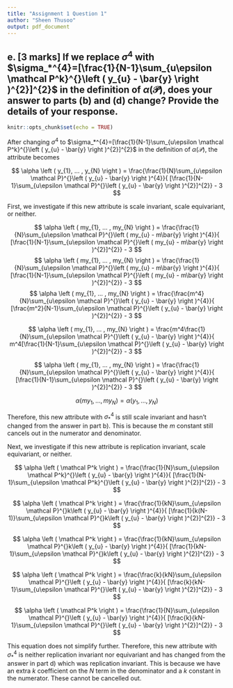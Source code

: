 ```yaml
---
title: "Assignment 1 Question 1"
author: "Sheen Thusoo"
output: pdf_document
---
```


## e. [3 marks] If we replace $\sigma ^{4}$ with $\sigma_*^{4}=[\frac{1}{N-1}\sum_{u\epsilon \mathcal P^k}^{}\left ( y_{u} - \bar{y} \right )^{2}]^{2}$ in the definition of $\alpha \left ( \mathcal P  \right )$, does your answer to parts (b) and (d) change? Provide the details of your response.

```r
knitr::opts_chunk$set(echo = TRUE)
```

After changing $\sigma ^{4}$ to $\sigma_*^{4}=[\frac{1}{N-1}\sum_{u\epsilon \mathcal P^k}^{}\left ( y_{u} - \bar{y} \right )^{2}]^{2}$ in the definition of $\alpha \left ( \mathcal P  \right )$, the attribute becomes

$$
  \alpha \left ( y_{1}, ... , y_{N} \right ) = \frac{\frac{1}{N}\sum_{u\epsilon \mathcal P}^{}\left ( y_{u} - \bar{y} \right )^{4}}{ [\frac{1}{N-1}\sum_{u\epsilon \mathcal P}^{}\left ( y_{u} - \bar{y} \right )^{2}]^{2}} - 3
$$


First, we investigate if this new attribute is scale invariant, scale equivariant, or neither.

$$
  \alpha \left ( my_{1}, ... , my_{N} \right ) = \frac{\frac{1}{N}\sum_{u\epsilon \mathcal P}^{}\left ( my_{u} - m\bar{y} \right )^{4}}{ [\frac{1}{N-1}\sum_{u\epsilon \mathcal P}^{}\left ( my_{u} - m\bar{y} \right )^{2}]^{2}} - 3
$$
$$
  \alpha \left ( my_{1}, ... , my_{N} \right ) = \frac{\frac{1}{N}\sum_{u\epsilon \mathcal P}^{}\left ( my_{u} - m\bar{y} \right )^{4}}{ [\frac{1}{N-1}\sum_{u\epsilon \mathcal P}^{}\left ( my_{u} - m\bar{y} \right )^{2}]^{2}} - 3
$$
$$
  \alpha \left ( my_{1}, ... , my_{N} \right ) = \frac{\frac{m^4}{N}\sum_{u\epsilon \mathcal P}^{}\left ( y_{u} - \bar{y} \right )^{4}}{ [\frac{m^2}{N-1}\sum_{u\epsilon \mathcal P}^{}\left ( y_{u} - \bar{y} \right )^{2}]^{2}} - 3
$$

$$
  \alpha \left ( my_{1}, ... , my_{N} \right ) = \frac{m^4\frac{1}{N}\sum_{u\epsilon \mathcal P}^{}\left ( y_{u} - \bar{y} \right )^{4}}{ m^4[\frac{1}{N-1}\sum_{u\epsilon \mathcal P}^{}\left ( y_{u} - \bar{y} \right )^{2}]^{2}} - 3
$$

$$
  \alpha \left ( my_{1}, ... , my_{N} \right ) = \frac{\frac{1}{N}\sum_{u\epsilon \mathcal P}^{}\left ( y_{u} - \bar{y} \right )^{4}}{ [\frac{1}{N-1}\sum_{u\epsilon \mathcal P}^{}\left ( y_{u} - \bar{y} \right )^{2}]^{2}} - 3
$$

$$
  \alpha \left ( my_{1}, ... , my_{N} \right ) = \alpha \left ( y_{1}, ... , y_{N} \right )
$$

Therefore, this new attribute with $\sigma_* ^{4}$ is still scale invariant and hasn't changed from the answer in part b). This is because the $m$ constant still cancels out in the numerator and denominator. 

Next, we investigate if this new attribute is replication invariant, scale equivariant, or neither.

$$
  \alpha \left ( \mathcal P^k  \right )  = \frac{\frac{1}{N}\sum_{u\epsilon \mathcal P^k}^{}\left ( y_{u} - \bar{y} \right )^{4}}{ [\frac{1}{N-1}\sum_{u\epsilon \mathcal P^k}^{}\left ( y_{u} - \bar{y} \right )^{2}]^{2}} - 3
$$

$$
  \alpha \left ( \mathcal P^k  \right )  = \frac{\frac{1}{kN}\sum_{u\epsilon \mathcal P}^{}k\left ( y_{u} - \bar{y} \right )^{4}}{ [\frac{1}{k(N-1)}\sum_{u\epsilon \mathcal P}^{}k\left ( y_{u} - \bar{y} \right )^{2}]^{2}} - 3
$$

$$
  \alpha \left ( \mathcal P^k  \right )  = \frac{\frac{1}{kN}\sum_{u\epsilon \mathcal P}^{}k\left ( y_{u} - \bar{y} \right )^{4}}{ [\frac{1}{kN-1}\sum_{u\epsilon \mathcal P}^{}k\left ( y_{u} - \bar{y} \right )^{2}]^{2}} - 3
$$

$$
  \alpha \left ( \mathcal P^k  \right )  = \frac{\frac{k}{kN}\sum_{u\epsilon \mathcal P}^{}\left ( y_{u} - \bar{y} \right )^{4}}{ [\frac{k}{kN-1}\sum_{u\epsilon \mathcal P}^{}\left ( y_{u} - \bar{y} \right )^{2}]^{2}} - 3
$$

$$
  \alpha \left ( \mathcal P^k  \right )  = \frac{\frac{1}{N}\sum_{u\epsilon \mathcal P}^{}\left ( y_{u} - \bar{y} \right )^{4}}{ [\frac{k}{kN-1}\sum_{u\epsilon \mathcal P}^{}\left ( y_{u} - \bar{y} \right )^{2}]^{2}} - 3
$$

This equation does not simplify further. Therefore, this new attribute with $\sigma_* ^{4}$ is neither replication invariant nor equivariant and has changed from the answer in part d) which was replication invariant. This is because we have an extra $k$ coefficient on the $N$ term in the denominator and a $k$ constant in the numerator. These cannot be cancelled out.
